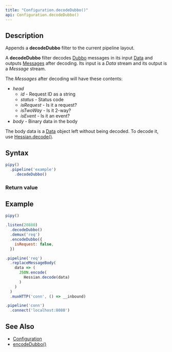 ```yaml
---
title: "Configuration.decodeDubbo()"
api: Configuration.decodeDubbo()
---
```


## Description

Appends a **decodeDubbo** filter to the current pipeline layout.

A **decodeDubbo** filter decodes [Dubbo](https://dubbo.apache.org/) messages in its input [Data](/reference/api/Data) and outputs [Messages](/reference/api/Message) after decoding. Its input is a _Data_ stream and its output is a _Message_ stream.

<FilterDiagram
  name="decodeDubbo"
  input="Data"
  output="Message"
/>

The _Messages_ after decoding will have these contents:

* _head_
  - _id_ - Request ID as a string
  - _status_ - Status code
  - _isRequest_ - Is it a request?
  - _isTwoWay_ - Is it 2-way?
  - _isEvent_ - Is it an event?
* _body_ - Binary data in the body

The body data is a [Data](/reference/api/Data) object left without being decoded. To decode it, use [Hessian.decode()](/reference/api/Hessian/decode).

## Syntax

``` js
pipy()
  .pipeline('example')
    .decodeDubbo()
```

### Return value

<ReturnValue/>

## Example

``` js
pipy()

.listen(20880)
  .decodeDubbo()
  .demux('req')
  .encodeDubbo({
    isRequest: false,
  })

.pipeline('req')
  .replaceMessageBody(
    data => (
      JSON.encode(
        Hessian.decode(data)
      )
    )
  )
  .muxHTTP('conn', () => __inbound)

.pipeline('conn')
  .connect('localhost:8080')
```

## See Also

* [Configuration](/reference/api/Configuration)
* [encodeDubbo()](/reference/api/Configuration/encodeDubbo)
